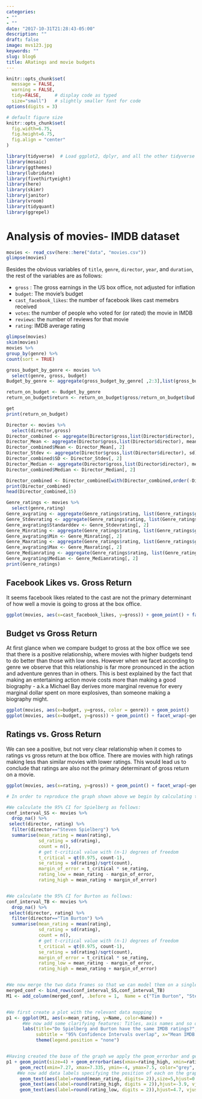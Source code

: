 ```yaml
---
categories:
- ""
- ""
date: "2017-10-31T21:28:43-05:00"
description: ""
draft: false
image: mvs123.jpg
keywords: ""
slug: blog6
title: ARatings and movie budgets
---
```



```r
knitr::opts_chunk$set(
  message = FALSE, 
  warning = FALSE, 
  tidy=FALSE,     # display code as typed
  size="small")   # slightly smaller font for code
options(digits = 3)

# default figure size
knitr::opts_chunk$set(
  fig.width=6.75, 
  fig.height=6.75,
  fig.align = "center"
)
```


```r
library(tidyverse)  # Load ggplot2, dplyr, and all the other tidyverse packages
library(mosaic)
library(ggthemes)
library(lubridate)
library(fivethirtyeight)
library(here)
library(skimr)
library(janitor)
library(vroom)
library(tidyquant)
library(ggrepel)
```


# Analysis of movies- IMDB dataset

```r

movies <- read_csv(here::here("data", "movies.csv"))
glimpse(movies)

```

Besides the obvious variables of `title`, `genre`, `director`, `year`, and `duration`, the rest of the variables are as follows:

- `gross` : The gross earnings in the US box office, not adjusted for inflation
- `budget`: The movie's budget 
- `cast_facebook_likes`: the number of facebook likes cast memebrs received
- `votes`: the number of people who voted for (or rated) the movie in IMDB 
- `reviews`: the number of reviews for that movie
- `rating`: IMDB average rating 

```r
glimpse(movies)
skim(movies)
movies %>%
group_by(genre) %>%
count(sort = TRUE)

gross_budget_by_genre <- movies %>% 
  select(genre, gross, budget)
Budget_by_genre <- aggregate(gross_budget_by_genre[ ,2:3],list(gross_budget_by_genre$genre), mean)

return_on_budget <- Budget_by_genre
return_on_budget$return <- return_on_budget$gross/return_on_budget$bud

get
print(return_on_budget)


```

```r
Director <- movies %>%
  select(director,gross)
Director_combined <- aggregate(Director$gross,list(Director$director), sum)
Director_Mean <- aggregate(Director$gross,list(Director$director), mean)
Director_combined$Mean <- Director_Mean[, 2]
Director_Stdev <- aggregate(Director$gross,list(Director$director), sd)
Director_combined$SD <- Director_Stdev[, 2]
Director_Median <- aggregate(Director$gross,list(Director$director), median)
Director_combined$Median <- Director_Median[, 2]

Director_combined <- Director_combined[with(Director_combined,order(-Director_combined$x)), ]
print(Director_combined)
head(Director_combined,15)

```

```r
Genre_ratings <- movies %>%
  select(genre,rating)
Genre_avgrating <- aggregate(Genre_ratings$rating, list(Genre_ratings$genre), mean)
Genre_Stdevrating <- aggregate(Genre_ratings$rating, list(Genre_ratings$genre), sd)
Genre_avgrating$Standarddev <- Genre_Stdevrating[, 2]
Genre_Minrating <- aggregate(Genre_ratings$rating, list(Genre_ratings$genre), min)
Genre_avgrating$Min <- Genre_Minrating[, 2]
Genre_Maxrating <- aggregate(Genre_ratings$rating, list(Genre_ratings$genre), max)
Genre_avgrating$Max <- Genre_Maxrating[, 2]
Genre_Medianrating <- aggregate(Genre_ratings$rating, list(Genre_ratings$genre), median)
Genre_avgrating$Median <- Genre_Medianrating[, 2]
print(Genre_ratings)


```

  
## Facebook Likes vs. Gross Return
 
  It seems facebook likes related to the cast are not the primary determinant of how well a movie is going to gross at the box office.


```r

ggplot(movies, aes(x=cast_facebook_likes, y=gross)) + geom_point() + facet_wrap(~genre) + labs( x = " Cast Facebook Likes", y = " Gross Return")

```


## Budget vs Gross Return 
  
  At first glance when we compare budget to gross at the box office we see that there is a positive relationship, where movies with higher budgets tend to do better than those with low ones. However when we facet according to genre we observe that this relationship is far more pronounced in the action and adventure genres than in others. This is best explained by the fact that making an entertaining action movie costs more than making a good biography - a.k.a Michael Bay derives more marginal revenue for every marginal dollar spent on more explosives, than someone making a biography might. 

```r

ggplot(movies, aes(x=budget, y=gross, color = genre)) + geom_point() 
ggplot(movies, aes(x=budget, y=gross)) + geom_point() + facet_wrap(~genre)


```

## Ratings vs. Gross Return
 
  We can see a positive, but not very clear relationship when it comes to ratings vs gross return at the box office. There are movies with high ratings making less than similar movies with lower ratings. This would lead us to conclude that ratings are also not the primary determinant of gross return on a movie. 

```r

ggplot(movies, aes(x=rating, y=gross)) + geom_point() + facet_wrap(~genre) + labs( x = "IMDB Ratings", y = " Gross Returns")

```


```r

# In order to reproduce the graph shown above we begin by calculating the confidence intervals for the mean ratings of Burton and Spielberg

#We calculate the 95% CI for Spielberg as follows:
conf_interval_SS <- movies %>% 
  drop_na() %>% 
 select(director, rating) %>% 
  filter(director=="Steven Spielberg") %>% 
  summarise(mean_rating = mean(rating),
            sd_rating = sd(rating),
            count = n(),
            # get t-critical value with (n-1) degrees of freedom
            t_critical = qt(0.975, count-1),
            se_rating = sd(rating)/sqrt(count),
            margin_of_error = t_critical * se_rating,
            rating_low = mean_rating - margin_of_error,
            rating_high = mean_rating + margin_of_error)


#We calculate the 95% CI for Burton as follows:
conf_interval_TB <- movies %>% 
  drop_na() %>% 
 select(director, rating) %>% 
  filter(director=="Tim Burton") %>% 
  summarise(mean_rating = mean(rating),
            sd_rating = sd(rating),
            count = n(),
            # get t-critical value with (n-1) degrees of freedom
            t_critical = qt(0.975, count-1),
            se_rating = sd(rating)/sqrt(count),
            margin_of_error = t_critical * se_rating,
            rating_low = mean_rating - margin_of_error,
            rating_high = mean_rating + margin_of_error)  


#We now merge the two data frames so that we can model them on a single graph
merged_conf <- bind_rows(conf_interval_SS,conf_interval_TB) 
M1 <- add_column(merged_conf, .before = 1,  Name = c("Tim Burton", "Steven Spielberg"))


#We first create a plot with the relevant data mapping
p1 <- ggplot(M1, aes(x=mean_rating, y=Name, color=Name)) + 
      #We now add some clarifying features: Titles, axis names and so on
      labs(title="Do Spielberg and Burton have the same IMDB ratings?", 
           subtitle = "95% Confidence Intervals overlap", x="Mean IMDB rating", y="") + 
           theme(legend.position = "none")


#Having created the base of the graph we apply the geom_errorbar and geom_rect features to add further functionality
p1 + geom_point(size=4) + geom_errorbar(aes(xmax=rating_high, xmin=rating_low), width=0.1, size=2) + 
     geom_rect(xmin=7.27, xmax=7.335, ymin=-4, ymax=7.5, color="grey", fill="grey", alpha=0.3) +
    #We now add data labels specifying the position of each on the graph 
     geom_text(aes(label=round(mean_rating, digits= 2)),size=5,hjust=0.5, vjust=-1.5) +
     geom_text(aes(label=round(rating_high, digits = 2)),hjust=-3.9, vjust=-1.5) +
     geom_text(aes(label=round(rating_low, digits = 2)),hjust=4.7, vjust=-1.5) 


```



